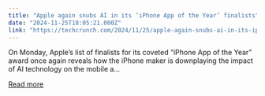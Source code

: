 ```yaml
---
title: "Apple again snubs AI in its ‘iPhone App of the Year’ finalists"
date: "2024-11-25T18:05:21.000Z"
link: "https://techcrunch.com/2024/11/25/apple-again-snubs-ai-in-its-iphone-app-of-the-year-finalists/"
---
```


On Monday, Apple&#8217;s list of finalists for its coveted &#8220;iPhone App of the Year&#8221; award once again reveals how the iPhone maker is downplaying the impact of AI technology on the mobile a...

[Read more](https://techcrunch.com/2024/11/25/apple-again-snubs-ai-in-its-iphone-app-of-the-year-finalists/)
